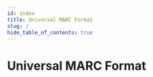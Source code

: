 ```yaml
---
id: index
title: Universal MARC Format
slug: /
hide_table_of_contents: true
---
```



# Universal MARC Format

<QuickStart 
  standard="UNIMARC"
  introductionPath="/intro/"
  elementsPath="/elements/"
  examplesPath="/examples/"
/>

<DownloadPanel 
  standard="UNIMARC"
  pdfUrl="#"
  ttlUrl="/rdf/ttl/unimarc.ttl"
  jsonLdUrl="/rdf/jsonld/unimarc.jsonld"
  xmlUrl="/rdf/xml/unimarc.xml"
/>